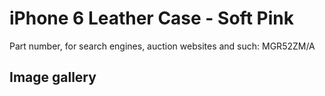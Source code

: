 
# iPhone 6 Leather Case - Soft Pink

Part number, for search engines, auction websites and such: MGR52ZM/A

## Image gallery

<div style={{ width: "768px" }}>
  <GalleryComponent
    images={[
      {
        original: "/everysource/MGR52.png",
        thumbnail: "/everypreview/MGR52.png",
      },
      {
        original: "/everysource/MGR52_AV1_GOLD.png",
        thumbnail: "/everypreview/MGR52_AV1_GOLD.png",
      },
      {
        original: "/everysource/MGR52_AV1_SILVER.png",
        thumbnail: "/everypreview/MGR52_AV1_SILVER.png",
      },
      {
        original: "/everysource/MGR52_AV1_SPACE_GRAY.png",
        thumbnail: "/everypreview/MGR52_AV1_SPACE_GRAY.png",
      },
      {
        original: "/everysource/MGR52_AV2.png",
        thumbnail: "/everypreview/MGR52_AV2.png",
      },
      {
        original: "/everysource/MGR52_AV3.png",
        thumbnail: "/everypreview/MGR52_AV3.png",
      },
      {
        original: "/everysource/MGR52_AV4.png",
        thumbnail: "/everypreview/MGR52_AV4.png",
      },
      {
        original: "/everysource/MGR52_AV5.png",
        thumbnail: "/everypreview/MGR52_AV5.png",
      }
    ]}
  />
</div>